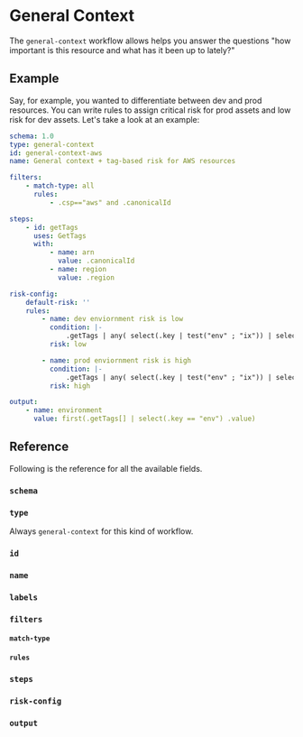 # General Context

The `general-context` workflow allows helps you answer the questions "how important is this resource and what has it been up to lately?"

## Example

Say, for example, you wanted to differentiate between dev and prod resources. You can write rules to assign critical risk for prod assets and low risk for dev assets. Let's take a look at an example:

```yaml title="content/workflows/csp/aws/general-context/general-context.yaml"
schema: 1.0
type: general-context
id: general-context-aws
name: General context + tag-based risk for AWS resources

filters:
    - match-type: all
      rules:
          - .csp=="aws" and .canonicalId

steps:
    - id: getTags
      uses: GetTags
      with:
          - name: arn
            value: .canonicalId
          - name: region
            value: .region

risk-config:
    default-risk: ''
    rules:
        - name: dev enviornment risk is low
          condition: |-
              .getTags | any( select(.key | test("env" ; "ix")) | select(.value | test("dev" ; "ix")))
          risk: low

        - name: prod enviornment risk is high
          condition: |-
              .getTags | any( select(.key | test("env" ; "ix")) | select(.value | test("prod" ; "ix")))
          risk: high

output:
    - name: environment
      value: first(.getTags[] | select(.key == "env") .value)
```

## Reference

Following is the reference for all the available fields.


### `schema`

<Schema />

### `type`

Always `general-context` for this kind of workflow.

### `id`

<Id />

### `name`

<Name />

### `labels`

<Labels />

### `filters`

<Filters />

#### `match-type`

<MatchType />

#### `rules`

<RuleSyntax />

### `steps`

<Steps />

### `risk-config`

<RiskConfig />

### `output`

<Output />
